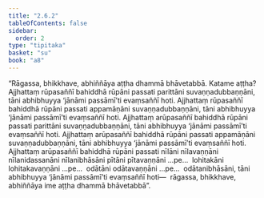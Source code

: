 ```yaml
---
title: "2.6.2"
tableOfContents: false
sidebar:
  order: 2
type: "tipitaka"
basket: "su"
book: "a8"
---
```



<DynamicBreadcrumb />

<Division number="118" book="a8" bookNo="17" page="161">

<Paragraph number="858" book="a8">
“Rāgassa, bhikkhave, abhiññāya aṭṭha dhammā bhāvetabbā. Katame aṭṭha? Ajjhattaṃ rūpasaññī bahiddhā rūpāni passati parittāni suvaṇṇadubbaṇṇāni, tāni abhibhuyya ‘jānāmi passāmī’ti evaṃsaññī hoti. Ajjhattaṃ rūpasaññī bahiddhā rūpāni passati appamāṇāni suvaṇṇadubbaṇṇāni, tāni abhibhuyya ‘jānāmi passāmī’ti evaṃsaññī hoti. Ajjhattaṃ arūpasaññī bahiddhā rūpāni passati parittāni suvaṇṇadubbaṇṇāni, tāni abhibhuyya ‘jānāmi passāmī’ti evaṃsaññī hoti. Ajjhattaṃ arūpasaññī bahiddhā rūpāni passati appamāṇāni suvaṇṇadubbaṇṇāni, tāni abhibhuyya ‘jānāmi passāmī’ti evaṃsaññī hoti. Ajjhattaṃ arūpasaññī bahiddhā rūpāni passati nīlāni nīlavaṇṇāni nīlanidassanāni nīlanibhāsāni pītāni pītavaṇṇāni …pe…  lohitakāni lohitakavaṇṇāni …pe…  odātāni odātavaṇṇāni …pe…  odātanibhāsāni, tāni abhibhuyya ‘jānāmi passāmī’ti evaṃsaññī hoti—  rāgassa, bhikkhave, abhiññāya ime aṭṭha dhammā bhāvetabbā”.
</Paragraph>
</Division>